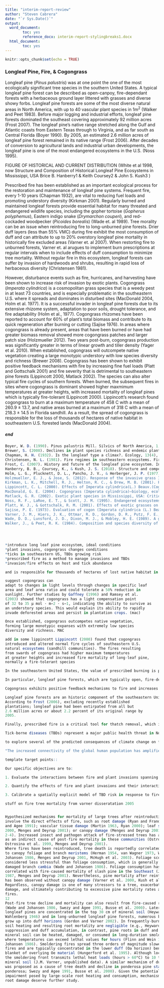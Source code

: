 ```yaml
---
title: "interim-report-review"
author: "Steven Cabrera"
date: "`r Sys.Date()`"
output: 
  word_document:
        toc: yes
        reference_docx: interim-report-stylingbreaks1.docx
  html_document:
        toc: yes
---
```


```r
knitr::opts_chunk$set(echo = TRUE)
```

### Longleaf Pine, Fire, & Cogongrass

Longleaf pine (*Pinus palustris*) was at one point the one of the most ecologically significant tree species in the southern United States. A typical longleaf pine forest can be described as open-canpoy, fire-dependant forests with a herbaceous ground layer littered with grasses and diverse showy forbs. Longleaf pine forests are some of the most diverse natural areas in North America, with up to 40 vascular plant species in 1m^2^ (Walker and Peet 1983). Before major logging and industrial efforts, longleaf pine forests dominated the southeast covering approximately 92 million acres (Frost 2007). The longleaf pine's native range stretched along the Gulf and Atlantic coasts from Eastern Texas through to Virginia, and as far south as Central Florida (Boyer 1990). By 2005, an estimated 2.6 million acres of longleaf pine forest remained in its native range (Frost 2006). After decades of conversion  to agricultural lands and industrial urban developments, the longleaf pine is one of the most endangered ecosystems in the U.S. (Noss 1995). 

FIGURE OF HISTORICAL AND CURRENT DISTRIBUTION (White et al 1998, now Structure and Composition of Historical Longleaf Pine Ecosystems
in Mississippi, USA
Brice B. Hanberry1 & Keith Coursey2 & John S. Kush3 )

Prescribed fire has been established as an important ecological process for the restoration and maintenance of longleaf pine systems. Frequent fire, every 1-10 years (Chapman 1932), are vital to reducing fuel loads and promoting understory diversity (Kirkman 2001). Regularly burned and maintained longleaf forests provide essential habitat for many threated and endangered wildlife species, including the gopher tortoise (*Gopherus polyphemus*), Eastern indigo snake (*Drymarchon couperi*), and red-cockaded woodpecker (*Picoides borealis*) (Wade et. al 1989). Tree morality can be an issue when reintroducing fire to long-unburned pine forests. Drier duff layers (less than 55% VMC) during fire exhibit the most consumption of duff and can attribute to up to 20% overstory longleaf pine mortality in historically fire excluded areas (Varner et. al 2007). When restorting fire to unburned forests, Varner et. al arugues to implement burn prescriptions at regular intervals when to include effects of duff consumption to minimize tree mortality. Without regular fire in this ecosystem, longleaf forests can suffer by invasion of hardwoods and shrubs, resulting in rapid loss of herbaceous diversity (Christensen 1981).

However, disturbance events such as fire, hurricanes, and harvesting have been shown to increase risk of invasion by exotic plants. Cogongrass (*Imperata cylindrica*) is a cosmopolitan grass species that is a weedy pest in at least 73 countries, and is especially problematic in the southeastern U.S. where it spreads and dominates in disturbed sites (MacDonald 2004, Holm et al. 1977). It is a successful invader in longleaf pine forests due to its extensive rhizome system, adaptation to poor soils, drought tolerance, and fire adaptability (Holm et al., 1977). Cogongrass rhizomes have been reported to account for 60% of plant's total biomass and contribute to its quick regeneration after burning or cutting (Sajise 1976). In areas where cogongrass is already present, areas that have been burned or have had greater biomass removal showed more cogongrass patches and larger patch size (Holzmueller 2012). Two years post-burn, cogongrass production was significantly greater in terms of linear growth and tiller density (Yager et al. 2010). When established, cogongrass will outcompete native vegetation creating a large monotypic understory with low species diversity and richness (Brewer 2008). Cogongrass has been shown to exhibit positive feedback mechanisms with fire by increasing fine fuel loads (Platt and Gottschalk 2001) and fire severity that is detrimental to southeastern pine forests (Lippincott 2000, Matlack 2002). The species can also alter typical fire cycles of southern forests. When burned, the subsequent fires in sites where cogongrass is dominant showed higher maxmimum temperatures at greater heights, with increased mortality of longleaf pines which is typically fire-tolerant (Lippincott 2000). Lippincott's research found cogongrass to burn at a maximum temperature of 458 C with a mean of 260.9 ± 13.7, and native areas burned at a maximum of 318 C with a mean of 218.3 ± 14.5 in Florida sandhill. As a result, the spread of cogongrass is responsible for the loss of thousands of hectares of native habitat in southeastern U.S. forested lands (MacDonald 2004). 

##### end


```r

Boyer, W. D. (1990). Pinus palustris Mill. Silvics of North America, 1, 405-412.
Brewer, S. (2008). Declines in plant species richness and endemic plant species in longleaf pine savannas invaded by Imperata cylindrica. Biological Invasions, 10(8), 1257-1264.
Chapman, H. H. (1932). Is the longleaf type a climax?. Ecology, 13(4), 328-334.
Christensen, N. L. (1981). Fire regimes in southeastern ecosystems. Fire regimes and ecosystem properties, 112, 136.
Frost, C. (2007). History and future of the longleaf pine ecosystem. In The longleaf pine ecosystem (pp. 9-48). Springer, New York, NY.
Hanberry, B. B., Coursey, K., & Kush, J. S. (2018). Structure and composition of historical longleaf pine ecosystems in Mississippi, USA. Human ecology, 46(2), 241-248.
Holm, L. G., Plucknett, D. L., Pancho, J. V., & Herberger, J. P. (1977). The world's worst weeds. Distribution and biology. University press of Hawaii.
Holzmueller, E. J., & Jose, S. (2012). Response of the invasive grass Imperata cylindrica to disturbance in the southeastern forests, USA. Forests, 3(4), 853-863.
Kirkman, L. K., Mitchell, R. J., Helton, R. C., & Drew, M. B. (2001). Productivity and species richness across an environmental gradient in a fire‐dependent ecosystem. American Journal of Botany, 88(11), 2119-2128.
Lippincott, C. L. (2000). Effects of Imperata cylindrica(L.) Beauv.(Cogongrass) Invasion on Fire Regime in Florida Sandhill(USA). Natural Areas Journal, 20(2), 140-149.
MacDonald, G. E. (2004). Cogongrass (Imperata cylindrica)—biology, ecology, and management. Critical Reviews in Plant Sciences, 23(5), 367-380.
Matlack, G. R. (2002). Exotic plant species in Mississippi, USA: Critical issues in management and research. Natural Areas Journal, 22(3), 241-247.
Noss, R. F., LaRoe, E. T., & Scott, J. M. (1995). Endangered ecosystems of the United States: a preliminary assessment of loss and degradation (Vol. 28, pp. 1-58). Washington, DC, USA: US Department of the Interior, National Biological Service.
Platt, W. J., & Gottschalk, R. M. (2001). Effects of exotic grasses on potential fine fuel loads in the groundcover of south Florida slash pine savannas. International Journal of Wildland Fire, 10(2), 155-159.
Sajise, P. E. (1973). Evaluation of cogon (Imperata cylindrica (L.) Beauv.) as a serial stage in Philippine vegetational succession: I. The cogonal serial stage and plant succession. II. Autecological studies on cogon.
Varner, J. M., Hiers, J. K., Ottmar, R. D., Gordon, D. R., Putz, F. E., & Wade, D. D. (2007). Overstory tree mortality resulting from reintroducing fire to long-unburned longleaf pine forests: the importance of duff moisture. Canadian Journal of Forest Research, 37(8), 1349-1358.
Wade, D. D., Lunsford, J. D., Dixon, M. J., & Mobley, H. E. (1989). A guide for prescribed fire in southern forests. Technical publication R8-TP-US Department of Agriculture, Forest Service, Southern Region (USA).
Walker, J., & Peet, R. K. (1984). Composition and species diversity of pine-wiregrass savannas of the Green Swamp, North Carolina. Vegetatio, 55(3), 163-179.





```

```r


*introduce long leaf pine ecosystem, ideal conditions
*plant invasions, cogongrass changes conditions
*ticks in southeastern US, TBDs growing risk
*prescribed fire as a method to manage invasions and TBDs
*invasion/fire effects on host and tick abundance

and is responsible for thousands of hectares of lost native habitat in the southeastern U.S. (Gregory E. MacDonald bio mang ecol)

suggest cogongrass can
adapt to changes in light levels through changes in specific leaf
area and leaf area ratio and could tolerate a 50% reduction in
sunlight. Further studies by Gaffney (1996) and Ramsey et al.
(2003) showed that cogongrass has a light compensation point
of 32 to 35 µ mol · m−2 · s−1, indicating the ability to survive as
an understory species. This would explain its ability to rapidly
invade deforested areas and persist in plantation crops. (mac)

Once established, cogongrass outcompetes native vegetation,
forming large monotypic expanses with extremely low species
diversity and richness. MAC

add in some lippincott Lippincott (2000) found that cogongrass
introduced and altered normal fire cycles of southeastern U.S.
natural ecosystems (sandhill communities). The fires resulting
from swards of cogongrass had higher maximum temperatures
at greater heights and increased fire mortality of long-leaf pine,
normally a fire-tolerant species

In the southeastern United States, the value of prescribed burning is particularly apparent where forests are dominated by fire-adapted or fire–dependent tree species, such as longleaf pines (Pinus palustris). Specifically, burns reduce fuel load and cause regeneration and diversification of the understory of forests [11], [13]–[16]. In addition, the immediate regeneration of understory vegetation after a burn and the long-term density and diversity of understory vegetation within regularly burned habitat provides resources for many wildlife species including the endangered or threatened gopher tortoise (Gopherus polyphemus), Eastern indigo snake (Drymarchon couperi), and red-cockaded woodpecker (Picoides borealis) [11], [15], [17]–[18].

In particular, longleaf pine forests, which are typically open, fire-dependent, communities, are highly susceptible to cogongrass, which is a pyrogenic species. ENLOE

Cogongrass exhibits positive feedback mechanisms to fire and increases fine fuel load and fire severity in a manner that is exceedingly detrimental to southeastern pine forests (Lippincott 2000, Matlack 2002)

Longleaf pine forests are an historic component of the southeastern United States and are estimated to have covered roughly 37 million ha prior to European settlement (Frost 1993). Longleaf forests are best described as fire-dependent, open-canopy forests with high species richness in the understory (Peet and Allard 1993). Historic fire return intervals for longleaf forests have been estimated at 1 to 10 yr, which strongly promotes high herbaceous richness and diversity (Chapman 1932). Removal of fire from longleaf forests results in a rapid invasion by hardwood trees and shrubs and loss of herbaceous diversity (Christensen 1981). This type of fire- dependent system is very susceptible to cogongrass invasion (Brewer 2008; Yager et al. 2010) and active, aggressive management is needed for control.
According to Frost (2006), excluding recently established
plantations; longleaf pine had been extirpated from all but
2.6 million acres or about 2.2 percent of its original range by
2005. 

Finally, prescribed fire is a critical tool for thatch removal, which is often a prerequisite for revegetation (DiTomaso et al. 2006; Seymour et al. 2008). Heavy cogongrass thatch may suppress seeding success by reducing soil seed contact, successful germination, and establishment (Lippincott 1997).

Tick-borne diseases (TBDs) represent a major public health threat in North America

to explore several of the predicted consequences of climate change on fire regimes and plant communities, and their interactions with wildlife, for human risk of exposure to TBDs in the southeastern U.S.

"The increased connectivity of the global human population has amplified the frequency and effect of biological invasions and disease outbreaks." 

template target points::

Our specific objectives are to:

1. Evaluate the interactions between fire and plant invasions spanning a gradient in fire management, invasive plant distribution and abundance, and climatic conditions across the southeastern U.S.

2. Quantify the effects of fire and plant invasions and their interactions on wildlife abundance, tick abundance, tick infection rates, and TBD risk to humans.

3. Calibrate a spatially explicit model of TBD risk in response to fire-invasion interactions   and examine the responses of fire, plant invasions, wildlife, TBD risk, using simulations of    climate change scenarios.

```


```r

stuff on fire tree mortality from varner disseratation 2005


Hypothesized mechanisms for mortality of large trees after reintroduction of fire
involve the direct effects of fire, such as root damage (Ryan and Frandsen 1991, Swezy
and Agee 1991); vascular tissue damage (Martin 1963, Ryan 2000); leaf scorch (Ryan
2000, Menges and Deyrup 2001); or canopy damage (Menges and Deyrup 2001; Figure
2-4). Increased insect and pathogen attack of fire-stressed trees has also been suggested
as an indirect cause of post-fire mortality in these communities (Ostrosina et al. 1997,
Ostrosina et al. 1999, Menges and Deyrup 2001).
Where fires have been reintroduced, tree death is reportedly correlated with damage
to canopy foliage and branch meristems (Herman 1954, van Wagner 1973, Wade and
Johansen 1986, Menges and Deyrup 2001, McHugh et al. 2003). Foliage scorch is
considered less stressful than foliage consumption, which is generally associated with
damaged branch cambia (Wade and Johansen 1986). Foliage consumption has been
correlated with fire-caused mortality of slash pine in the Southeast (Johansen and Wade
1987, Menges and Deyrup 2001). Nevertheless, pine mortality after reintroduction of fire
has been observed without canopy damage (Varner et al. 2000, Kush et al. 2004).
Regardless, canopy damage is one of many stressors to a tree, exacerbating stem or root
damage, and ultimately contributing to excessive pine mortality rates after reintroduction
fires. 
12
Post-fire tree decline and mortality can also result from fire-caused root damage
(Wade and Johansen 1986, Swezy and Agee 1991, Busse et al. 2000). Lateral roots of
longleaf pines are concentrated in the top 30 cm of mineral soil (Heyward 1933,
Wahlenberg 1946) and in long-unburned longleaf pine forests, numerous branch roots
grow up into duff horizons (Gordon and Varner 2002). In frequently-burned pinelands,
soil heating and resulting root mortality are negligible (e.g., Heyward 1938). With fire
suppression and duff accumulation, in contrast, pine roots in duff and in the surface
mineral soil can be heated, damaged, or consumed in long-duration smoldering fires
where temperatures can exceed lethal values for hours (Flinn and Wein 1977, Wade and
Johansen 1986). Smoldering fires spread three orders of magnitude slower than surface
fires and are typically concentrated in the lower duff (Oa horizon) beneath a thermal
blanket of overlying Oe material (Hungerford et al. 1995). Although localized and small,
the smoldering front transmits lethal heat loads (hours > 60°C) to 10 to 20 cm deep in the
mineral soil (J.M. Varner, unpublished data). A similar mechanism of duff root heating
was proposed as a cause of tree death and decline in ponderosa pine stands (P.
ponderosa; Swezy and Agee 1991, Busse et al. 2000). Given the potential physiological
impairment posed by large-scale root heating and consumption, mechanisms involving
root damage deserve further study. 
```

